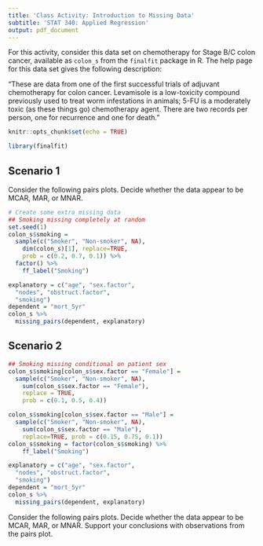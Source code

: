 ---
title: 'Class Activity: Introduction to Missing Data'
subtitle: 'STAT 340: Applied Regression'
output: pdf_document
---

For this activity, consider this data set on chemotherapy for Stage B/C colon cancer, available as `colon_s` from the `finalfit` package in R. The help page for this data set gives the following description: 

"These are data from one of the first successful trials of adjuvant chemotherapy for colon cancer. Levamisole is a low-toxicity compound previously used to treat worm infestations in animals; 5-FU is a moderately toxic (as these things go) chemotherapy agent. There are two records per person, one for recurrence and one for death."



```{r setup, include=FALSE}
knitr::opts_chunk$set(echo = TRUE)

library(finalfit)
```

## Scenario 1

Consider the following pairs plots. Decide whether the data appear to be MCAR, MAR, or MNAR. 

```{r fig.align='center', echo=FALSE, warning=FALSE}
# Create some extra missing data
## Smoking missing completely at random
set.seed(1)
colon_s$smoking = 
  sample(c("Smoker", "Non-smoker", NA), 
    dim(colon_s)[1], replace=TRUE, 
    prob = c(0.2, 0.7, 0.1)) %>% 
  factor() %>% 
    ff_label("Smoking")

explanatory = c("age", "sex.factor", 
  "nodes", "obstruct.factor",  
  "smoking")
dependent = "mort_5yr"
colon_s %>% 
  missing_pairs(dependent, explanatory)
```


## Scenario 2

```{r fig.align='center', echo=FALSE, warning=FALSE}
## Smoking missing conditional on patient sex
colon_s$smoking[colon_s$sex.factor == "Female"] = 
  sample(c("Smoker", "Non-smoker", NA), 
    sum(colon_s$sex.factor == "Female"), 
    replace = TRUE,
    prob = c(0.1, 0.5, 0.4))

colon_s$smoking[colon_s$sex.factor == "Male"] = 
  sample(c("Smoker", "Non-smoker", NA), 
    sum(colon_s$sex.factor == "Male"), 
    replace=TRUE, prob = c(0.15, 0.75, 0.1))
colon_s$smoking = factor(colon_s$smoking) %>% 
    ff_label("Smoking")

explanatory = c("age", "sex.factor", 
  "nodes", "obstruct.factor",  
  "smoking")
dependent = "mort_5yr"
colon_s %>% 
  missing_pairs(dependent, explanatory)
```

Consider the following pairs plots. Decide whether the data appear to be MCAR, MAR, or MNAR. Support your conclusions with observations from the pairs plot.